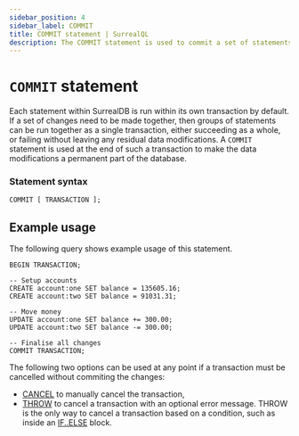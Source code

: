 ```yaml
---
sidebar_position: 4
sidebar_label: COMMIT
title: COMMIT statement | SurrealQL
description: The COMMIT statement is used to commit a set of statements within a transaction, ensuring that all data modifications become a permanent part of the database.
---
```


# `COMMIT` statement

Each statement within SurrealDB is run within its own transaction by default. If a set of changes need to be made together, then groups of statements can be run together as a single transaction, either succeeding as a whole, or failing without leaving any residual data modifications. A `COMMIT` statement is used at the end of such a transaction to make the data modifications a permanent part of the database.

### Statement syntax

```surql title="SurrealQL Syntax"
COMMIT [ TRANSACTION ];
```

## Example usage

The following query shows example usage of this statement.

```surql
BEGIN TRANSACTION;

-- Setup accounts
CREATE account:one SET balance = 135605.16;
CREATE account:two SET balance = 91031.31;

-- Move money
UPDATE account:one SET balance += 300.00;
UPDATE account:two SET balance -= 300.00;

-- Finalise all changes
COMMIT TRANSACTION;
```

The following two options can be used at any point if a transaction must be cancelled without commiting the changes:

* [CANCEL](/docs/surrealdb/surrealql/statements/cancel) to manually cancel the transaction,
* [THROW](/docs/surrealdb/surrealql/statetements/throw) to cancel a transaction with an optional error message. THROW is the only way to cancel a transaction based on a condition, such as inside an [IF..ELSE](/docs/surrealdb/surrealql/statements/ifelse) block.